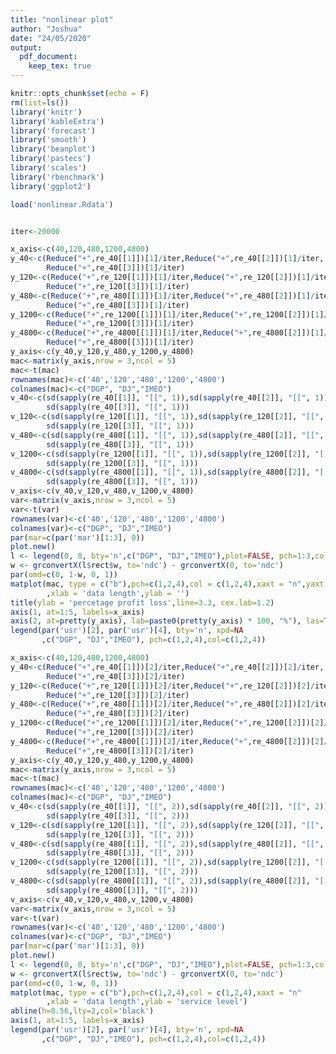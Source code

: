 ```yaml
---
title: "nonlinear plot"
author: "Joshua"
date: "24/05/2020"
output: 
  pdf_document:
    keep_tex: true
---
```


```r
knitr::opts_chunk$set(echo = F)
rm(list=ls())
library('knitr')
library('kableExtra')
library('forecast')
library('smooth')
library('beanplot')
library('pastecs')
library('scales')
library('rbenchmark')
library('ggplot2')

load('nonlinear.Rdata')


iter<-20000
```


```r
x_axis<-c(40,120,480,1200,4800)
y_40<-c(Reduce("+",re_40[[1]])[1]/iter,Reduce("+",re_40[[2]])[1]/iter,
        Reduce("+",re_40[[3]])[1]/iter)
y_120<-c(Reduce("+",re_120[[1]])[1]/iter,Reduce("+",re_120[[2]])[1]/iter,
        Reduce("+",re_120[[3]])[1]/iter)
y_480<-c(Reduce("+",re_480[[1]])[1]/iter,Reduce("+",re_480[[2]])[1]/iter,
        Reduce("+",re_480[[3]])[1]/iter)
y_1200<-c(Reduce("+",re_1200[[1]])[1]/iter,Reduce("+",re_1200[[2]])[1]/iter,
        Reduce("+",re_1200[[3]])[1]/iter)
y_4800<-c(Reduce("+",re_4800[[1]])[1]/iter,Reduce("+",re_4800[[2]])[1]/iter,
        Reduce("+",re_4800[[3]])[1]/iter)
y_axis<-c(y_40,y_120,y_480,y_1200,y_4800)
mac<-matrix(y_axis,nrow = 3,ncol = 5)
mac<-t(mac)
rownames(mac)<-c('40','120','480','1200','4800')
colnames(mac)<-c("DGP", "DJ","IMEO")
v_40<-c(sd(sapply(re_40[[1]], "[[", 1)),sd(sapply(re_40[[2]], "[[", 1)),
        sd(sapply(re_40[[3]], "[[", 1)))
v_120<-c(sd(sapply(re_120[[1]], "[[", 1)),sd(sapply(re_120[[2]], "[[", 1)),
        sd(sapply(re_120[[3]], "[[", 1)))
v_480<-c(sd(sapply(re_480[[1]], "[[", 1)),sd(sapply(re_480[[2]], "[[", 1)),
        sd(sapply(re_480[[3]], "[[", 1)))
v_1200<-c(sd(sapply(re_1200[[1]], "[[", 1)),sd(sapply(re_1200[[2]], "[[", 1)),
        sd(sapply(re_1200[[3]], "[[", 1)))
v_4800<-c(sd(sapply(re_4800[[1]], "[[", 1)),sd(sapply(re_4800[[2]], "[[", 1)),
        sd(sapply(re_4800[[3]], "[[", 1)))
v_axis<-c(v_40,v_120,v_480,v_1200,v_4800)
var<-matrix(v_axis,nrow = 3,ncol = 5)
var<-t(var)
rownames(var)<-c('40','120','480','1200','4800')
colnames(var)<-c("DGP", "DJ","IMEO")
par(mar=c(par('mar')[1:3], 0)) 
plot.new()
l <- legend(0, 0, bty='n',c("DGP", "DJ","IMEO"),plot=FALSE, pch=1:3,col=1:3)
w <- grconvertX(l$rect$w, to='ndc') - grconvertX(0, to='ndc')
par(omd=c(0, 1-w, 0, 1))
matplot(mac, type = c("b"),pch=c(1,2,4),col = c(1,2,4),xaxt = "n",yaxt = "n"
        ,xlab = 'data length',ylab = '') 
title(ylab = 'percetage profit loss',line=3.3, cex.lab=1.2)
axis(1, at=1:5, labels=x_axis)
axis(2, at=pretty(y_axis), lab=paste0(pretty(y_axis) * 100, "%"), las=TRUE)
legend(par('usr')[2], par('usr')[4], bty='n', xpd=NA
       ,c("DGP", "DJ","IMEO"), pch=c(1,2,4),col=c(1,2,4))

```

```r
x_axis<-c(40,120,480,1200,4800)
y_40<-c(Reduce("+",re_40[[1]])[2]/iter,Reduce("+",re_40[[2]])[2]/iter,
        Reduce("+",re_40[[3]])[2]/iter)
y_120<-c(Reduce("+",re_120[[1]])[2]/iter,Reduce("+",re_120[[2]])[2]/iter,
        Reduce("+",re_120[[3]])[2]/iter)
y_480<-c(Reduce("+",re_480[[1]])[2]/iter,Reduce("+",re_480[[2]])[2]/iter,
        Reduce("+",re_480[[3]])[2]/iter)
y_1200<-c(Reduce("+",re_1200[[1]])[2]/iter,Reduce("+",re_1200[[2]])[2]/iter,
        Reduce("+",re_1200[[3]])[2]/iter)
y_4800<-c(Reduce("+",re_4800[[1]])[2]/iter,Reduce("+",re_4800[[2]])[2]/iter,
        Reduce("+",re_4800[[3]])[2]/iter)
y_axis<-c(y_40,y_120,y_480,y_1200,y_4800)
mac<-matrix(y_axis,nrow = 3,ncol = 5)
mac<-t(mac)
rownames(mac)<-c('40','120','480','1200','4800')
colnames(mac)<-c("DGP", "DJ","IMEO")
v_40<-c(sd(sapply(re_40[[1]], "[[", 2)),sd(sapply(re_40[[2]], "[[", 2)),
        sd(sapply(re_40[[3]], "[[", 2)))
v_120<-c(sd(sapply(re_120[[1]], "[[", 2)),sd(sapply(re_120[[2]], "[[", 2)),
        sd(sapply(re_120[[3]], "[[", 2)))
v_480<-c(sd(sapply(re_480[[1]], "[[", 2)),sd(sapply(re_480[[2]], "[[", 2)),
        sd(sapply(re_480[[3]], "[[", 2)))
v_1200<-c(sd(sapply(re_1200[[1]], "[[", 2)),sd(sapply(re_1200[[2]], "[[", 2)),
        sd(sapply(re_1200[[3]], "[[", 2)))
v_4800<-c(sd(sapply(re_4800[[1]], "[[", 2)),sd(sapply(re_4800[[2]], "[[", 2)),
        sd(sapply(re_4800[[3]], "[[", 2)))
v_axis<-c(v_40,v_120,v_480,v_1200,v_4800)
var<-matrix(v_axis,nrow = 3,ncol = 5)
var<-t(var)
rownames(var)<-c('40','120','480','1200','4800')
colnames(var)<-c("DGP", "DJ","IMEO")
par(mar=c(par('mar')[1:3], 0)) 
plot.new()
l <- legend(0, 0, bty='n',c("DGP", "DJ","IMEO"),plot=FALSE, pch=1:3,col=1:3)
w <- grconvertX(l$rect$w, to='ndc') - grconvertX(0, to='ndc')
par(omd=c(0, 1-w, 0, 1))
matplot(mac, type = c("b"),pch=c(1,2,4),col = c(1,2,4),xaxt = "n"
        ,xlab = 'data length',ylab = 'service level') 
abline(h=0.56,lty=2,col='black')
axis(1, at=1:5, labels=x_axis)
legend(par('usr')[2], par('usr')[4], bty='n', xpd=NA
       ,c("DGP", "DJ","IMEO"), pch=c(1,2,4),col=c(1,2,4))

```
